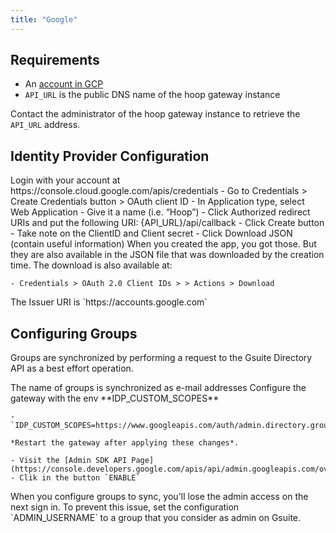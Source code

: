 ```yaml
---
title: "Google"
---
```


## Requirements

  * An [account in GCP](https://console.cloud.google.com)
  * `API_URL` is the public DNS name of the hoop gateway instance

Contact the administrator of the hoop gateway instance to retrieve the `API_URL` address.

## Identity Provider Configuration

<Steps titleSize="h3">
  <Step title="Create an Application">
    Login with your account at https://console.cloud.google.com/apis/credentials
    - Go to Credentials > Create Credentials button > OAuth client ID
    - In Application type, select Web Application
    - Give it a name (i.e. “Hoop”)
  </Step>
  <Step title="Configure the Redirect URIs">
    - Click Authorized redirect URIs and put the following URI: {API_URL}/api/callback
    - Click Create button
    - Take note on the ClientID and Client secret
    - Click Download JSON (contain useful information)
  </Step>
  <Step title="Collect the Credentials">
    When you created the app, you got those. But they are also available in the JSON file that was downloaded by the creation time. The download is also available at:

    - Credentials > OAuth 2.0 Client IDs > > Actions > Download
  </Step>
  <Step title="Collect Issuer Information">
  The Issuer URI is `https://accounts.google.com`
  </Step>
</Steps>

## Configuring Groups

Groups are synchronized by performing a request to the Gsuite Directory API as a best effort operation.

<Note>
  The name of groups is synchronized as e-mail addresses
</Note>

<Steps>
  <Step title="Add the Scope">
    Configure the gateway with the env **IDP_CUSTOM_SCOPES**

    - `IDP_CUSTOM_SCOPES=https://www.googleapis.com/auth/admin.directory.group.readonly`

    *Restart the gateway after applying these changes*.
  </Step>
  <Step title="Enable the Admin SDK API">

    - Visit the [Admin SDK API Page](https://console.developers.google.com/apis/api/admin.googleapis.com/overview)
    - Clik in the button `ENABLE`
  </Step>
</Steps>

<Warning>
  When you configure groups to sync, you'll lose the admin access on the next sign in.
  To prevent this issue, set the configuration `ADMIN_USERNAME` to a group that you consider as admin on Gsuite.
</Warning>
